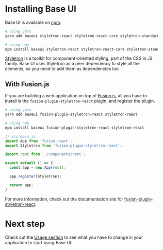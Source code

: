 <!--
Copyright (c) 2018 Uber Technologies, Inc.

This source code is licensed under the MIT license found in the
LICENSE file in the root directory of this source tree.
-->



# Installing Base UI

Base UI is available on [npm](https://npmjs.com/package/baseui).

```bash
# using yarn
yarn add baseui styletron-react styletron-react-core styletron-standard styletron-engine-atomic

# using npm
npm install baseui styletron-react styletron-react-core styletron-standard styletron-engine-atomic
```

[Styletron](https://styletron.js.org/) is a toolkit for component-oriented styling, part of the CSS in JS family. Base UI uses
Styletron as a peer dependency to style all the elements, so you need to add them as dependencies too.

## With Fusion.js

If you are building a web application on top of [Fusion.js](https://fusionjs.com/), all you have to install is the
`fusion-plugin-styletron-react` plugin, and register the plugin.

```bash
# using yarn
yarn add baseui fusion-plugin-styletron-react styletron-react

# using npm
npm install baseui fusion-plugin-styletron-react styletron-react
```

```javascript
// src/main.js
import App from 'fusion-react';
import Styletron from 'fusion-plugin-styletron-react';

import root from './components/root';

export default () => {
  const app = new App(root);

  app.register(Styletron);

  return app;
}
```

For more information, check out the documentation site for
[fusion-plugin-styletron-react](https://fusionjs.com/api/fusion-plugin-styletron-react).

# Next step

Check out the [Usage section](/getting-started/usage) to see what you have to change in your application to start using Base UI.

